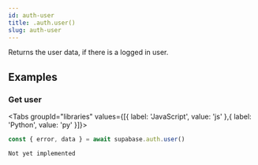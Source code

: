 ```yaml
---
id: auth-user
title: .auth.user()
slug: auth-user
---
```



Returns the user data, if there is a logged in user.



















## Examples

### Get user

<Tabs
  groupId="libraries"
  values={[{ label: 'JavaScript', value: 'js' },{ label: 'Python', value: 'py' }]}>

<TabItem value="js">

```js
const { error, data } = await supabase.auth.user()
```


</TabItem>
<TabItem value="py">


```
Not yet implemented
```


</TabItem>

</Tabs>